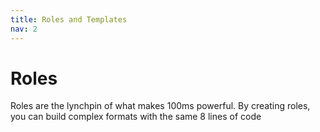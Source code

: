 ```yaml
---
title: Roles and Templates
nav: 2
---
```


# Roles

Roles are the lynchpin of what makes 100ms powerful. By creating roles, you can build complex formats with the same 8 lines of code
